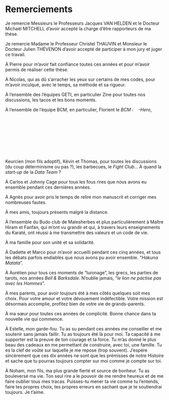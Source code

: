 # Remerciements {-}  
\newpage

Je remercie Messieurs le Professeurs Jacques VAN HELDEN et le Docteur Michaël MITCHELL d’avoir accepté la charge d’être rapporteurs de ma thèse.  

Je remercie Madame le Professeur Christel THAUVIN et Monsieur le Docteur Julien THÉVENON d’avoir accepté de participer à mon jury et juger ce travail.  

À Pierre pour m'avoir fait confiance toutes ces années et pour m'avoir permis de réaliser cette thèse.  

À Nicolas, qui as dû  s'arracher les yeux sur certains de mes codes, pour m'avoir inculqué, avec le temps, sa méthode et sa rigueur.  
  
À l'ensemble des l'équipes GETI, en particulier Zine pour toutes nos discussions, les tacos et les bons moments.  

À l'ensemble de l'équipe BCM, en particulier, Florient le *BCM* ![r logo](figure/r_logo.jpg){ width=4% }*-Hero*, Keurcien (mon fils adoptif), Kévin et Thomas, pour toutes les discussions (du coup déterminisme ou pas ?), les barbecues, le *Fight Club*... À quand la *start-up* de la *Data Team* ?    

À Carlos et Johnny Cage pour tous les fous rires que nous avons eu ensemble pendant ces dernières années.  

À Agnès pour avoir pris le temps de relire mon manuscrit et corriger mes nombreuses fautes.  

À mes amis, toujours présents malgré la distance.  

À l'ensemble du Budo club de Malesherbes et plus particulièrement à Maître Hiram et Fanfan, qui m'ont vu grandir et qui, à travers leurs enseignements du Karaté, ont réussi à me transmettre des valeurs et un code de vie.  

À ma famille pour son unité et sa solidarité.  

À Dadette et Marco pour m'avoir accueilli pendant ces cinq années, et tous les débats parfois endiablés que nous avons pu avoir ensemble. "*Hakuna Matata*".  

À Aurélien pour tous ces moments de "luronage", les grecs, les parties de tarots, nos années *Bell & Barksdale*. N'oublie jamais, "*le lion ne pactise pas avec les Hommes*".

À mes parents, pour avoir toujours été à mes côtés quelques soit mes choix. Pour votre amour et votre dévouement indéfectible. Votre mission est désormais accomplie, profitez bien de votre vie de grands-parents.  

À ma sœur pour toutes ces années de complicité. Bonne chance dans ta nouvelle vie qui commence.  

À Estelle, mon garde-fou. Tu as su pendant ces années me conseiller et me soutenir sans jamais faillir. Tu as toujours été là pour moi. Ta capacité à me supporter est la preuve de ton courage et ta force. Tu m'as donné le plus beau des cadeaux en me permettant de construire, avec toi, une famille. Tu es la clef de voûte sur laquelle je me repose (trop souvent). J'espère sincèrement que ces dix années ne sont que les prémisses de notre Histoire et sache que tu pourras toujours compter sur moi comme je compte sur toi.  

À Noham, mon fils, ma plus grande fierté et source de bonheur. Tu as bouleversé ma vie. Ton seul rire a le pouvoir de me rendre heureux et de me faire oublier tous mes tracas. Puisses-tu mener ta vie comme tu l'entends, faire tes propres choix, tes propres erreurs en sachant que je te soutiendrai toujours. Je t'aime.  


